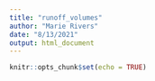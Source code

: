```yaml
---
title: "runoff_volumes"
author: "Marie Rivers"
date: "8/13/2021"
output: html_document
---
```


```r
knitr::opts_chunk$set(echo = TRUE)
```

